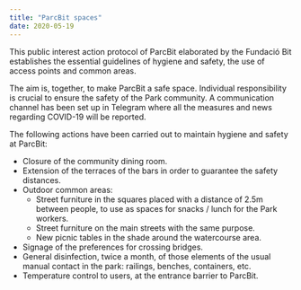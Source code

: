 ```yaml
---
title: "ParcBit spaces"
date: 2020-05-19
---
```


This public interest action protocol of ParcBit elaborated by the Fundació Bit establishes the essential guidelines of hygiene and safety, the use of access points and common areas.

The aim is, together, to make ParcBit a safe space. Individual responsibility is crucial to ensure the safety of the Park community. A communication channel has been set up in Telegram where all the measures and news regarding COVID-19 will be reported.

The following actions have been carried out to maintain hygiene and safety at ParcBit:

- Closure of the community dining room.
- Extension of the terraces of the bars in order to guarantee the safety distances.
- Outdoor common areas:
  - Street furniture in the squares placed with a distance of 2.5m between people, to use as spaces for snacks / lunch for the Park workers.
  - Street furniture on the main streets with the same purpose.
  - New picnic tables in the shade around the watercourse area.
- Signage of the preferences for crossing bridges.
- General disinfection, twice a month, of those elements of the usual manual contact in the park: railings, benches, containers, etc.
- Temperature control to users, at the entrance barrier to ParcBit.

